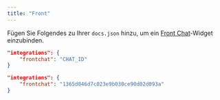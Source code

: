 ```yaml
---
title: "Front"
---
```


Fügen Sie Folgendes zu Ihrer `docs.json` hinzu, um ein [Front Chat](https://front.com)-Widget einzubinden.

<CodeGroup>

```json Integrationsoptionen in docs.json
"integrations": {
    "frontchat": "CHAT_ID"
}
```

```json Beispiel
"integrations": {
    "frontchat": "1365d046d7c023e9b030ce90d02d093a"
}
```

</CodeGroup>